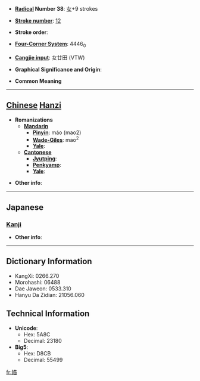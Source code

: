 * '''[[Wiktionary:Chinese radical index| Radical]] Number 38''': [[Wiktionary:Chinese radical index 女|女]]+9 strokes

* '''[[Wiktionary:Chinese total strokes index|Stroke number]]''': [[Wiktionary:Chinese total strokes index 12|12]]

* '''Stroke order''': 

* '''[[Wiktionary:Chinese four corner index|Four-Corner System]]''': 4446<sub>0</sub>

* '''[[Wiktionary:Chinese Cangjie index|Cangjie input]]''': 女廿田 (VTW)

* '''Graphical Significance and Origin''': 

* '''Common Meaning'''

----

== [[Chinese]] [[Hanzi]] ==

* '''Romanizations'''
** '''[[Mandarin]]'''
*** '''[[Pinyin]]''': máo (mao2)
*** '''[[Wade-Giles]]''': mao<sup>2</sup>
*** '''[[Yale]]''': 
** '''[[Cantonese]]'''
*** '''[[Jyutping]]''':
*** '''[[Penkyamp]]''': 
*** '''[[Yale]]''': 

* '''Other info''': 

----

==Japanese==
===[[Kanji]]===
{{kanji|on readings=[[ぼう]] (bō), [[みょう]] (myō), [[ぼく]] (boku), [[もく]] (moku)
|kun readings=[[みめよい]] (mimeyoi)
}}

* '''Other info''':  

----

== Dictionary Information ==

* KangXi: 0266.270
* Morohashi: 06488
* Dae Jaweon: 0533.310
* Hanyu Da Zidian: 21056.060

== Technical Information ==

* '''Unicode''':
** Hex: 5A8C
** Decimal: 23180
* '''Big5''':
** Hex: D8CB
** Decimal: 55499

[[fr:媌]]